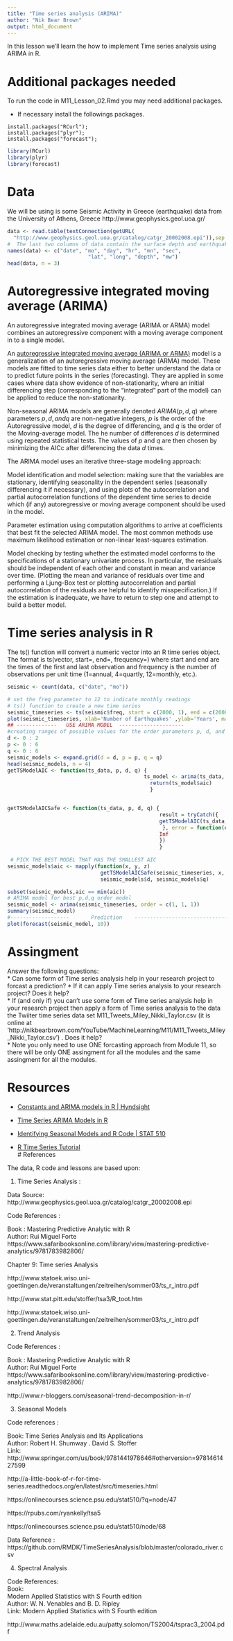 ```yaml
---
title: "Time series analysis (ARIMA)"
author: "Nik Bear Brown"
output: html_document
---
```


In this lesson we'll learn the how to implement Time series analysis using ARIMA in R.


# Additional packages needed
 
To run the code in M11_Lesson_02.Rmd you may need additional packages.

* If necessary install the followings packages.

`install.packages("RCurl");`  
`install.packages("plyr");`  
`install.packages("forecast");`  


```r
library(RCurl)
library(plyr)
library(forecast)
```


# Data

We will be using is some Seismic Activity in Greece (earthquake) data from the University of Athens, Greece http://www.geophysics.geol.uoa.gr/


```r
data <- read.table(textConnection(getURL(
  "http://www.geophysics.geol.uoa.gr/catalog/catgr_20002008.epi")),sep = "", header = F)
#  The last two columns of data contain the surface depth and earthquake intensity.
names(data) <- c("date", "mo", "day", "hr", "mn", "sec",
                          "lat", "long", "depth", "mw")
head(data, n = 3)
```

# Autoregressive integrated moving average (ARIMA)

An autoregressive integrated moving average (ARIMA or ARMA) model combines an autoregressive component with a moving average component in to a single model.   

An [autoregressive integrated moving average (ARIMA or ARMA)](https://en.wikipedia.org/wiki/Autoregressive_integrated_moving_average) model is a generalization of an autoregressive moving average (ARMA) model. These models are fitted to time series data either to better understand the data or to predict future points in the series (forecasting). They are applied in some cases where data show evidence of non-stationarity, where an initial differencing step (corresponding to the "integrated" part of the model) can be applied to reduce the non-stationarity.

Non-seasonal ARIMA models are generally denoted $ARIMA(p, d, q)$ where parameters $p, d, and q$ are non-negative integers, $p$ is the order of the Autoregressive model, $d$ is the degree of differencing, and $q$ is the order of the Moving-average model.  The he number of differences $d$ is determined using repeated statistical tests. The values of $p$ and $q$ are then chosen by minimizing the AICc after differencing the data $d$ times. 

The ARIMA model uses an iterative three-stage modeling approach:

Model identification and model selection: making sure that the variables are stationary, identifying seasonality in the dependent series (seasonally differencing it if necessary), and using plots of the autocorrelation and partial autocorrelation functions of the dependent time series to decide which (if any) autoregressive or moving average component should be used in the model.   

Parameter estimation using computation algorithms to arrive at coefficients that best fit the selected ARIMA model. The most common methods use maximum likelihood estimation or non-linear least-squares estimation.   

Model checking by testing whether the estimated model conforms to the specifications of a stationary univariate process. In particular, the residuals should be independent of each other and constant in mean and variance over time. (Plotting the mean and variance of residuals over time and performing a Ljung-Box test or plotting autocorrelation and partial autocorrelation of the residuals are helpful to identify misspecification.) If the estimation is inadequate, we have to return to step one and attempt to build a better model.   

# Time series analysis in R

The ts() function will convert a numeric vector into an R time series object. The format is ts(vector, start=, end=, frequency=) where start and end are the times of the first and last observation and frequency is the number of observations per unit time (1=annual, 4=quartly, 12=monthly, etc.).   


```r
seismic <- count(data, c("date", "mo"))

# set the freq parameter to 12 to indicate monthly readings
# ts() function to create a new time series
seismic_timeseries <- ts(seismic$freq, start = c(2000, 1), end = c(2008, 1), frequency = 12)   
plot(seismic_timeseries, xlab='Number of Earthquakes' ,ylab='Years', main='Earthquakes in Greece between 2000-2008')
## -------------   USE ARIMA MODEL  ---------------------
#creating ranges of possible values for the order parameters p, d, and q.
d <- 0 : 2
p <- 0 : 6
q <- 0 : 6
seismic_models <- expand.grid(d = d, p = p, q = q)
head(seismic_models, n = 4)
getTSModelAIC <- function(ts_data, p, d, q) {
                                            ts_model <- arima(ts_data, order = c(p, d, q))
                                              return(ts_model$aic)
                                              }


getTSModelAICSafe <- function(ts_data, p, d, q) {  
                                                 result = tryCatch({
                                                 getTSModelAIC(ts_data, p, d, q)
                                                  }, error = function(e) {
                                                 Inf
                                                 })
                                                 }
 
 # PICK THE BEST MODEL THAT HAS THE SMALLEST AIC 
seismic_models$aic <- mapply(function(x, y, z) 
                              getTSModelAICSafe(seismic_timeseries, x, y, z), seismic_models$p, 
                              seismic_models$d, seismic_models$q)

subset(seismic_models,aic == min(aic))
# ARIMA model for best p,d,q order model 
seismic_model <- arima(seismic_timeseries, order = c(1, 1, 1))
summary(seismic_model)
#-------------------       Prediction    ---------------------------------
plot(forecast(seismic_model, 10))
```

# Assingment

  Answer the following questions:   
    * Can some form of Time series analysis help in your research project to forcast a prediction?
    * If it can apply Time series analysis to your research project? Does it help?   
    * If (and only if) you can't use some form of Time series analysis help in your research project then apply a form of Time series analysis to the data the Twiiter time series data set M11_Tweets_Miley_Nikki_Taylor.csv (it is online at  'http://nikbearbrown.com/YouTube/MachineLearning/M11/M11_Tweets_Miley_Nikki_Taylor.csv') . Does it help?    
    * Note you only need to use ONE forcasting approach from Module 11, so there will be only ONE assingment for all the modules and the same assingment for all the modules.   

# Resources   

* [Constants and ARIMA models in R | Hyndsight](http://robjhyndman.com/hyndsight/arimaconstants/)    

* [Time Series ARIMA Models in R](https://www.youtube.com/watch?v=10cuDKGytMw)       
* [Identifying Seasonal Models and R Code | STAT 510](http://a-little-book-of-r-for-time-series.readthedocs.org/en/latest/src/timeseries.html)    

* [R Time Series Tutorial](http://www.stat.pitt.edu/stoffer/tsa3/R_toot.htm)    
# References

The data, R code and lessons are based upon:   


1.  Time Series Analysis :    

Data Source: http://www.geophysics.geol.uoa.gr/catalog/catgr_20002008.epi    

Code References :   
 
Book : Mastering Predictive Analytic with R    
Author: Rui Miguel Forte    
https://www.safaribooksonline.com/library/view/mastering-predictive-analytics/9781783982806/     

Chapter 9: Time series Analysis    


http://www.statoek.wiso.uni-goettingen.de/veranstaltungen/zeitreihen/sommer03/ts_r_intro.pdf   

http://www.stat.pitt.edu/stoffer/tsa3/R_toot.htm    

http://www.statoek.wiso.uni-goettingen.de/veranstaltungen/zeitreihen/sommer03/ts_r_intro.pdf   


2. Trend Analysis    

Code References :   
 
Book : Mastering Predictive Analytic with R    
Author: Rui Miguel Forte   
https://www.safaribooksonline.com/library/view/mastering-predictive-analytics/9781783982806/    

http://www.r-bloggers.com/seasonal-trend-decomposition-in-r/   


3. Seasonal Models   

 Code references :    

 Book: Time Series Analysis and Its Applications   
 Author: Robert H. Shumway . David S. Stoffer   
Link: http://www.springer.com/us/book/9781441978646#otherversion=9781461427599   

http://a-little-book-of-r-for-time-series.readthedocs.org/en/latest/src/timeseries.html    
                 
https://onlinecourses.science.psu.edu/stat510/?q=node/47   
                
https://rpubs.com/ryankelly/tsa5   
                 
https://onlinecourses.science.psu.edu/stat510/node/68   



Data Reference : https://github.com/RMDK/TimeSeriesAnalysis/blob/master/colorado_river.csv  



4.  Spectral Analysis   

Code References:   
Book:  
Modern Applied Statistics with S Fourth edition   
Author:  W. N. Venables and B. D. Ripley  
Link: Modern Applied Statistics with S Fourth edition   


http://www.maths.adelaide.edu.au/patty.solomon/TS2004/tsprac3_2004.pdf   



```












```